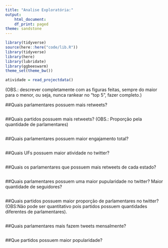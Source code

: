 ```yaml
---
title: "Analise Exploratória:"
output:
    html_document:
    df_print: paged
theme: sandstone
---
```


```r
library(tidyverse)
source(here::here("code/lib.R"))
library(tidyverse)
library(here)
library(lubridate)
library(ggbeeswarm)
theme_set(theme_bw())
```

```r
atividade = read_projectdata()

```


(OBS.: descrever completamente com as figuras feitas, sempre do maior para o menor, ou seja, nunca rankear no "top 5", fazer completo.)

##Quais parlamentares possuem mais retweets?

```r

```

##Quais partidos possuem mais retweets?
(OBS.: Proporção pela quantidade de parlamentares)

```r

```

##Quais parlamentares possuem maior engajamento total?

```r

```

##Quais UFs possuem maior atividade no twitter?

```r

```

##Quais os parlamentares que possuem mais retweets de cada estado? 

```r

```


##Quais parlamentares possuem uma maior pupularidade no twitter? Maior quantidade de seguidores?

```r

```

##Quais partidos possuem maior proporção de parlamentares no twitter?
(OBS:Não pode ser quantitativo pois partidos possuem quantidades diferentes de parlamentares).
```r

```

##Quais parlamentares mais fazem tweets mensalmente?

```r

```

##Que partidos possuem maior popularidade?

```r

```
